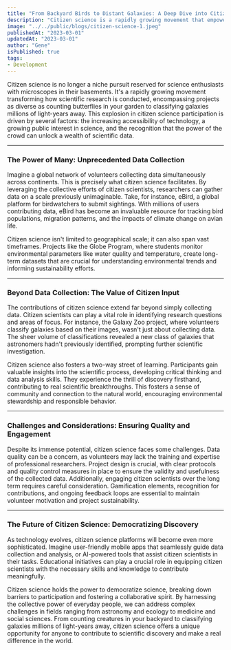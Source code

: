---
title: "From Backyard Birds to Distant Galaxies: A Deep Dive into Citizen Science"
description: "Citizen science is a rapidly growing movement that empowers everyday people to participate in scientific research through data collection, observation, and collaboration."
image: "../../public/blogs/citizen-science-1.jpeg"
publishedAt: "2023-03-01"
updatedAt: "2023-03-01"
author: "Gene"
isPublished: true
tags:
- Development
---


Citizen science is no longer a niche pursuit reserved for science enthusiasts with microscopes in their basements. It's a rapidly growing movement transforming how scientific research is conducted, encompassing projects as diverse as counting butterflies in your garden to classifying galaxies millions of light-years away. This explosion in citizen science participation is driven by several factors: the increasing accessibility of technology, a growing public interest in science, and the recognition that the power of the crowd can unlock a wealth of scientific data.

---
### The Power of Many: Unprecedented Data Collection

Imagine a global network of volunteers collecting data simultaneously across continents. This is precisely what citizen science facilitates. By leveraging the collective efforts of citizen scientists, researchers can gather data on a scale previously unimaginable. Take, for instance, eBird, a global platform for birdwatchers to submit sightings. With millions of users contributing data, eBird has become an invaluable resource for tracking bird populations, migration patterns, and the impacts of climate change on avian life.

Citizen science isn't limited to geographical scale; it can also span vast timeframes. Projects like the Globe Program, where students monitor environmental parameters like water quality and temperature, create long-term datasets that are crucial for understanding environmental trends and informing sustainability efforts.

---
### Beyond Data Collection: The Value of Citizen Input

The contributions of citizen science extend far beyond simply collecting data. Citizen scientists can play a vital role in identifying research questions and areas of focus. For instance, the Galaxy Zoo project, where volunteers classify galaxies based on their images, wasn't just about collecting data. The sheer volume of classifications revealed a new class of galaxies that astronomers hadn't previously identified, prompting further scientific investigation.

Citizen science also fosters a two-way street of learning. Participants gain valuable insights into the scientific process, developing critical thinking and data analysis skills. They experience the thrill of discovery firsthand, contributing to real scientific breakthroughs. This fosters a sense of community and connection to the natural world, encouraging environmental stewardship and responsible behavior.

---
### Challenges and Considerations: Ensuring Quality and Engagement

Despite its immense potential, citizen science faces some challenges. Data quality can be a concern, as volunteers may lack the training and expertise of professional researchers. Project design is crucial, with clear protocols and quality control measures in place to ensure the validity and usefulness of the collected data. Additionally, engaging citizen scientists over the long term requires careful consideration. Gamification elements, recognition for contributions, and ongoing feedback loops are essential to maintain volunteer motivation and project sustainability.

---
### The Future of Citizen Science: Democratizing Discovery

As technology evolves, citizen science platforms will become even more sophisticated. Imagine user-friendly mobile apps that seamlessly guide data collection and analysis, or AI-powered tools that assist citizen scientists in their tasks. Educational initiatives can play a crucial role in equipping citizen scientists with the necessary skills and knowledge to contribute meaningfully.

Citizen science holds the power to democratize science, breaking down barriers to participation and fostering a collaborative spirit. By harnessing the collective power of everyday people, we can address complex challenges in fields ranging from astronomy and ecology to medicine and social sciences. From counting creatures in your backyard to classifying galaxies millions of light-years away, citizen science offers a unique opportunity for anyone to contribute to scientific discovery and make a real difference in the world.